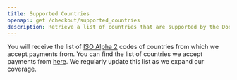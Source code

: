 ```yaml
---
title: Supported Countries
openapi: get /checkout/supported_countries
description: Retrieve a list of countries that are supported by the Dodo Payments for your customers.
---
```


You will receive the list of [ISO Alpha 2](https://en.wikipedia.org/wiki/ISO_3166-1_alpha-2) codes of countries from which we accept payments from.
You can find the list of countries we accept payments from [here](/miscellaneous/list-of-countries-we-accept-payments-from). We regularly update this list as we expand our coverage.